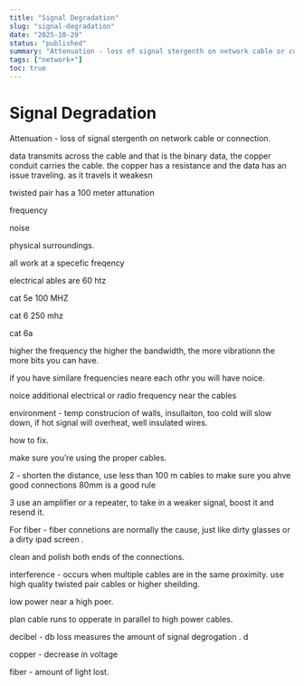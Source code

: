 ```yaml
---
title: "Signal Degradation"
slug: "signal-degradation"
date: "2025-10-29"
status: "published"
summary: "Attenuation - loss of signal stergenth on network cable or connection."
tags: ["network+"]
toc: true
---
```


# Signal Degradation

Attenuation - loss of signal stergenth on network cable or connection. 

data transmits across the cable and that is the binary data, the copper conduit carries the cable. the copper has a resistance and the data has an issue traveling. as it travels it weakesn 

twisted pair has a 100 meter attunation 

frequency 

noise 

physical surroundings. 

all work at a specefic freqency 

electrical ables are 60 htz 

cat 5e 100 MHZ 

cat 6 250 mhz 

cat 6a 

higher the frequency the higher the bandwidth, the more vibrationn the more bits you can have. 

if you have similare frequencies neare each othr you will have noice. 

noice additional  electrical or radio frequency near the cables 

environment - temp construcion of walls, insullaiton, too cold will slow down, if hot signal will overheat, well insulated wires. 

how to fix. 

make sure you’re using the proper cables. 

2 - shorten the distance, use less than 100 m cables to make sure you ahve good connections 80mm is a good rule 

3 use an amplifier or a repeater, to take in a weaker signal, boost it and resend it. 

For fiber - fiber connetions are normally the cause, just like dirty glasses or a dirty ipad screen .

clean and polish both ends of the connections. 

interference - occurs when multiple cables are in the same proximity. use high quality twisted pair cables or higher sheilding. 

low power near a high poer. 

plan cable runs to opperate in parallel to high power cables. 

decibel - db loss measures the amount of signal degrogation . d

copper - decrease in voltage 

fiber - amount of light lost.